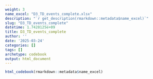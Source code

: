 ```yaml
---
weight: 3
name_excel: "D3_TD_events_complete.xlsx"
description: "`r get_description(rmarkdown::metadata$name_excel)`"
slug: "D3_TD_events_complete"
datetime: 1.7428125e+09
title: D3_TD_events_complete
author: ''
date: '2025-03-24'
categories: []
tags: []
archetype: codebook
output: html_document
---
```


```r
html_codebook(rmarkdown::metadata$name_excel)
```
